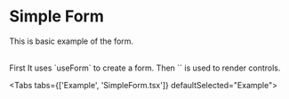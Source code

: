 
# Simple Form

This is basic example of the form.

<br />
First It uses `useForm` to create a form. Then `<Field />` is used to render
controls.

<Tabs tabs={['Example', 'SimpleForm.tsx']} defaultSelected="Example">
  <Tab value='Example'>
    <ExampleLayout>
      <SimpleForm />
    </ExampleLayout>
  </Tab>
  <Tab value='SimpleForm.tsx'>
    <RawCode fileName='simpleForm/SimpleForm.tsx' />
  </Tab>
</Tabs>
